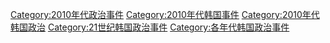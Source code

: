 [[Category:2010年代政治事件|Category:2010年代政治事件]]
[[Category:2010年代韩国事件|Category:2010年代韩国事件]]
[[Category:2010年代韩国政治|Category:2010年代韩国政治]]
[[Category:21世纪韩国政治事件|Category:21世纪韩国政治事件]]
[[Category:各年代韩国政治事件|Category:各年代韩国政治事件]]